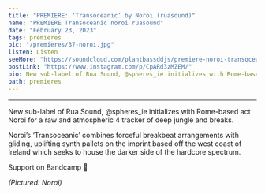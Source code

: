 ---
title: "PREMIERE: ‘Transoceanic’ by Noroi (ruasound)"
name: "PREMIERE Transoceanic noroi ruasound"
date: "February 23, 2023"
tags: premieres
pic: "/premieres/37-noroi.jpg"
listen: Listen
seeMore: "https://soundcloud.com/plantbassddjs/premiere-noroi-transoceanic"
postLink: "https://www.instagram.com/p/CpARd3zMZEM/"
bio: New sub-label of Rua Sound, @spheres_ie initializes with Rome-based act Noroi for a raw and atmospheric 4 tracker of deep jungle and breaks.
path: premieres
---

<SoundCloud
  src="https://w.soundcloud.com/player/?url=https%3A//api.soundcloud.com/tracks/1453874173&color=%23ff5500&auto_play=false&hide_related=false&show_comments=true&show_user=true&show_reposts=false&show_teaser=true&visual=true"
  url="https://soundcloud.com/plantbassddjs/premiere-noroi-transoceanic"
  name="PREMIERE: Noroi - Transoceanic"
/>

<hr />

New sub-label of Rua Sound, @spheres_ie initializes with Rome-based act Noroi for a raw and atmospheric 4 tracker of deep jungle and breaks.

Noroi’s ‘Transoceanic’ combines forceful breakbeat arrangements with gliding, uplifting synth pallets on the imprint based off the west coast of Ireland which seeks to house the darker side of the hardcore spectrum.

Support <HoverLink url="ruasound.bandcamp.com/album/adrastea" name="Noroi and Rua Sound" inline external /> on Bandcamp 🌱

<Picture src="/premieres/37-selfie.jpg" alt="Noroi" size={1200} />
<p className="smallText">
  <i>(Pictured: Noroi)</i>
</p>
